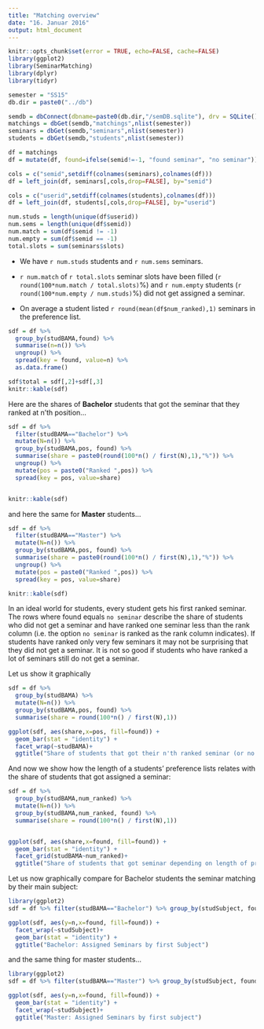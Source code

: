 ```yaml
---
title: "Matching overview"
date: "16. Januar 2016"
output: html_document
---
```


```r
knitr::opts_chunk$set(error = TRUE, echo=FALSE, cache=FALSE)
library(ggplot2)
library(SeminarMatching)
library(dplyr)
library(tidyr)
```

```r
semester = "SS15"
db.dir = paste0("../db")
```

```r
semdb = dbConnect(dbname=paste0(db.dir,"/semDB.sqlite"), drv = SQLite())
matchings = dbGet(semdb,"matchings",nlist(semester))
seminars = dbGet(semdb,"seminars",nlist(semester))
students = dbGet(semdb,"students",nlist(semester))
```

```r
df = matchings
df = mutate(df, found=ifelse(semid!=-1, "found seminar", "no seminar"))

cols = c("semid",setdiff(colnames(seminars),colnames(df)))
df = left_join(df, seminars[,cols,drop=FALSE], by="semid")

cols = c("userid",setdiff(colnames(students),colnames(df)))
df = left_join(df, students[,cols,drop=FALSE], by="userid")

num.studs = length(unique(df$userid))
num.sems = length(unique(df$semid))
num.match = sum(df$semid != -1)
num.empty = sum(df$semid == -1)
total.slots = sum(seminars$slots)
```



- We have `r num.studs` students and `r num.sems` seminars.

- `r num.match` of `r total.slots` seminar slots have been filled (`r round(100*num.match / total.slots)`%) and `r num.empty` students (`r round(100*num.empty / num.studs)`%) did not get assigned a seminar.

- On average a student listed `r round(mean(df$num_ranked),1)` seminars in the preference list.

```r
sdf = df %>%
  group_by(studBAMA,found) %>% 
  summarise(n=n()) %>%
  ungroup() %>%
  spread(key = found, value=n) %>%
  as.data.frame()

sdf$total = sdf[,2]+sdf[,3]
knitr::kable(sdf)
```

Here are the shares of **Bachelor** students that got the seminar that they ranked at n'th position... 

```r
sdf = df %>% 
  filter(studBAMA=="Bachelor") %>%
  mutate(N=n()) %>%
  group_by(studBAMA,pos, found) %>% 
  summarise(share = paste0(round(100*n() / first(N),1),"%")) %>%
  ungroup() %>%
  mutate(pos = paste0("Ranked ",pos)) %>%
  spread(key = pos, value=share)


knitr::kable(sdf)
```

and here the same for **Master** students...

```r
sdf = df %>% 
  filter(studBAMA=="Master") %>%
  mutate(N=n()) %>%
  group_by(studBAMA,pos, found) %>% 
  summarise(share = paste0(round(100*n() / first(N),1),"%")) %>%
  ungroup() %>%
  mutate(pos = paste0("Ranked ",pos)) %>%
  spread(key = pos, value=share)

knitr::kable(sdf)
```

In an ideal world for students, every student gets his first ranked seminar. The rows where found equals `no seminar` describe the share of students who did not get a seminar and have ranked one seminar less than the rank column (i.e. the option `no seminar` is ranked as the rank column indicates). If students have ranked only very few seminars it may not be surprising that they did not get a seminar. It is not so good if students who have ranked a lot of seminars still do not get a seminar.

Let us show it graphically

```r
sdf = df %>% 
  group_by(studBAMA) %>%
  mutate(N=n()) %>%
  group_by(studBAMA,pos, found) %>% 
  summarise(share = round(100*n() / first(N),1))

ggplot(sdf, aes(share,x=pos, fill=found)) + 
  geom_bar(stat = "identity") +
  facet_wrap(~studBAMA)+
  ggtitle("Share of students that got their n'th ranked seminar (or no seminar)")
```


And now we show how the length of a students' preference lists relates with the share of students that got assigned a seminar:
```r
sdf = df %>% 
  group_by(studBAMA,num_ranked) %>% 
  mutate(N=n()) %>%
  group_by(studBAMA,num_ranked, found) %>% 
  summarise(share = round(100*n() / first(N),1))


ggplot(sdf, aes(share,x=found, fill=found)) + 
  geom_bar(stat = "identity") +
  facet_grid(studBAMA~num_ranked)+
  ggtitle("Share of students that got seminar depending on length of preference list")
```


Let us now graphically compare for Bachelor students the seminar matching by their main subject:

```r
library(ggplot2)
sdf = df %>% filter(studBAMA=="Bachelor") %>% group_by(studSubject, found) %>% summarise(n=n()) 

ggplot(sdf, aes(y=n,x=found, fill=found)) + 
  facet_wrap(~studSubject)+
  geom_bar(stat = "identity") +
  ggtitle("Bachelor: Assigned Seminars by first Subject")
```

and the same thing for master students...
```r
library(ggplot2)
sdf = df %>% filter(studBAMA=="Master") %>% group_by(studSubject, found) %>% summarise(n=n()) 

ggplot(sdf, aes(y=n,x=found, fill=found)) + 
  geom_bar(stat = "identity") +
  facet_wrap(~studSubject)+
  ggtitle("Master: Assigned Seminars by first subject")

```

